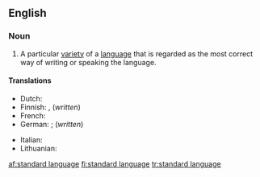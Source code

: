 ==English==
{{wikipedia}}

===Noun===
{{en-noun|sg=[[standard]] [[language]]}}

# A particular [[variety]] of a [[language]] that is regarded as the most correct way of writing or speaking the language.

====Translations====
{{trans-top|variety of language regarded as correct}}
* Dutch: {{t|nl|standaardtaal}}
* Finnish: {{t+|fi|yleiskieli}}, {{t+|fi|kirjakieli}} (''written'')
* French: {{t|fr|langue standard|f}}
* German: {{t+|de|Ausbausprache|f}}; {{t|de|Schriftsprache|f}} (''written'')
{{trans-mid}}
* Italian: {{t|it|lingua standard|f}}
* Lithuanian: {{t|lt|bendrinė kalba|f|xs=Lithuanian}}
{{trans-bottom}}

[[af:standard language]]
[[fi:standard language]]
[[tr:standard language]]